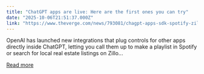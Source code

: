 ```yaml
---
title: "ChatGPT apps are live: Here are the first ones you can try"
date: "2025-10-06T21:51:37.000Z"
link: "https://www.theverge.com/news/793081/chagpt-apps-sdk-spotify-zillow-openai"
---
```


OpenAI has launched new integrations that plug controls for other apps directly inside ChatGPT, letting you call them up to make a playlist in Spotify or search for local real estate listings on Zillo...

[Read more](https://www.theverge.com/news/793081/chagpt-apps-sdk-spotify-zillow-openai)

